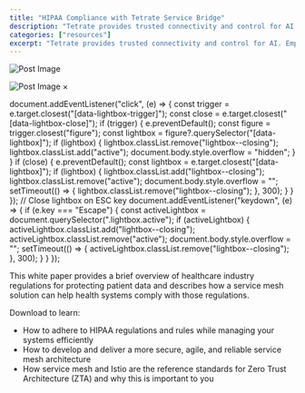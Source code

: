 ```yaml
---
title: "HIPAA Compliance with Tetrate Service Bridge"
description: "Tetrate provides trusted connectivity and control for AI. Empower developers while safeguarding the business. Built atop the proven Envoy proxy & Envoy AI Gateway."
categories: ["resources"]
excerpt: "Tetrate provides trusted connectivity and control for AI. Empower developers while safeguarding the business. Built atop the proven Envoy proxy & Envoy AI Gateway."
---
```


  

![Post Image](/.netlify/images?url=_astro%2FHIPAA-Compliance-with-Tetrate-Service-Bridge-Cover.BnB-1u6t.webp&w=816&h=1076&q=100)

![Post Image](/.netlify/images?url=_astro%2FHIPAA-Compliance-with-Tetrate-Service-Bridge-Cover.BnB-1u6t.webp&w=816&h=1076&q=100) ×

document.addEventListener("click", (e) => { const trigger = e.target.closest("\[data-lightbox-trigger\]"); const close = e.target.closest("\[data-lightbox-close\]"); if (trigger) { e.preventDefault(); const figure = trigger.closest("figure"); const lightbox = figure?.querySelector("\[data-lightbox\]"); if (lightbox) { lightbox.classList.remove("lightbox--closing"); lightbox.classList.add("active"); document.body.style.overflow = "hidden"; } } if (close) { e.preventDefault(); const lightbox = e.target.closest("\[data-lightbox\]"); if (lightbox) { lightbox.classList.add("lightbox--closing"); lightbox.classList.remove("active"); document.body.style.overflow = ""; setTimeout(() => { lightbox.classList.remove("lightbox--closing"); }, 300); } } }); // Close lightbox on ESC key document.addEventListener("keydown", (e) => { if (e.key === "Escape") { const activeLightbox = document.querySelector(".lightbox.active"); if (activeLightbox) { activeLightbox.classList.add("lightbox--closing"); activeLightbox.classList.remove("active"); document.body.style.overflow = ""; setTimeout(() => { activeLightbox.classList.remove("lightbox--closing"); }, 300); } } });

This white paper provides a brief overview of healthcare industry regulations for protecting patient data and describes how a service mesh solution can help health systems comply with those regulations.

Download to learn:

*   How to adhere to HIPAA regulations and rules while managing your systems efficiently
*   How to develop and deliver a more secure, agile, and reliable service mesh architecture
*   How service mesh and Istio are the reference standards for Zero Trust Architecture (ZTA) and why this is important to you